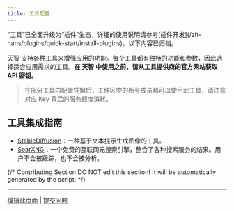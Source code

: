 ```yaml
---
title: 工具配置
---
```


<Warning>
    “工具”已全面升级为“插件”生态，详细的使用说明请参考[插件开发](/zh-hans/plugins/quick-start/install-plugins)。以下内容已归档。
</Warning>

天智 支持各种工具来增强应用的功能。每个工具都有独特的功能和参数，因此选择适合应用需求的工具。**在 天智 中使用之前，请从工具提供商的官方网站获取 API 密钥。**

> 在部分工具内配置凭据后，工作区中的所有成员都可以使用此工具，请注意对应 Key 背后的服务额度消耗。

## 工具集成指南

- [StableDiffusion](./stable-diffusion)：一种基于文本提示生成图像的工具。
- [SearXNG](./searxng)：一个免费的互联网元搜索引擎，整合了各种搜索服务的结果。用户不会被跟踪，也不会被分析。

{/*
Contributing Section
DO NOT edit this section!
It will be automatically generated by the script.
*/}

---

[编辑此页面](https://github.com/langgenius/dify-docs/edit/main/zh-hans/guides/tools/tool-configuration/readme.mdx) | [提交问题](https://github.com/langgenius/dify-docs/issues/new?template=docs.yml)

